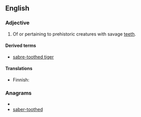 ==English==
===Adjective===
{{en-adj|-}}

# Of or pertaining to prehistoric creatures with savage [[teeth]].

====Derived terms====
*[[sabre-toothed tiger]]

====Translations====
{{trans-top}}
* Finnish: {{t|fi|sapelihampainen}}
{{trans-mid}}
{{trans-bottom}}

===Anagrams===
* {{alphagram|abdeehoorstt}}
* [[saber-toothed#English|saber-toothed]]